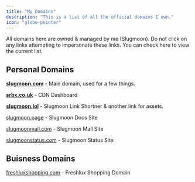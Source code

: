 ```yaml
---
title: "My Domains"
description: "This is a list of all the official domains I own."
icon: "globe-pointer"
---
```


<Warning>
  All domains here are owned & managed by me (Slugmoon). Do not click on any links attempting to impersonate these links. You can check here to view the current list.
</Warning>

## Personal Domains

<Icon icon="globe" /> [**slugmoon.com**](https://slugmoon.com) - Main domain, used for a few things.

<Icon icon="globe" /> [**srbx.co.uk**](http://srbx.co.uk) - CDN Dashboard

<Icon icon="globe" /> [**slugmoon.lol**](http://slugmoon.lol) - Slugmoon Link Shortner & another link for assets.

<Icon icon="globe" /> [slugmoon.page](http://slugmoon.page) - Slugmoon Docs Site

<Icon icon="globe" /> [slugmoonmail.com](http://slugmoonmail.com) - Slugmoon Mail Site

<Icon icon="globe" /> [slugmoonstatus.com](http://slugmoonstatus.com) - Slugmoon Status Site

## Buisness Domains

<Icon icon="building" /> [freshluxshopping.com](http://freshluxshopping.com) - Freshlux Shopping Domain